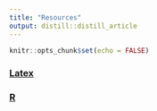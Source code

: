 ```yaml
---
title: "Resources"
output: distill::distill_article
---
```


```r
knitr::opts_chunk$set(echo = FALSE)
```

### [Latex](resources/resources_latex.html){target="_blank"}



### [R](resources/resources_r.html){target="_blank"}

